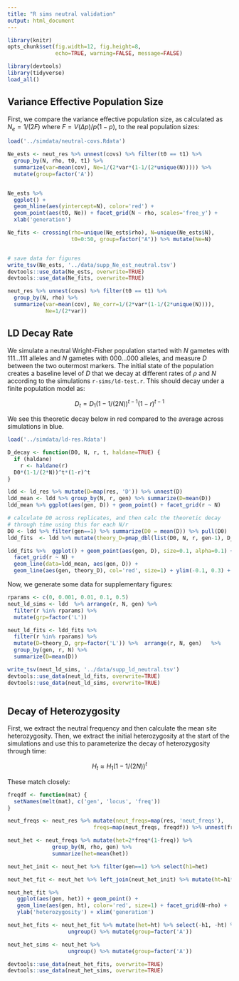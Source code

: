 ```yaml
---
title: "R sims neutral validation"
output: html_document
---
```


```r
library(knitr)
opts_chunk$set(fig.width=12, fig.height=8, 
               echo=TRUE, warning=FALSE, message=FALSE)
```

```r
library(devtools)
library(tidyverse)
load_all()
```

## Variance Effective Population Size

First, we compare the variance effective population size, as calculated as $N_e
= 1/(2F)$ where $F=V(\Delta p)/p(1-p)$, to the real population sizes:

```r
load('../simdata/neutral-covs.Rdata')

Ne_ests <- neut_res %>% unnest(covs) %>% filter(t0 == t1) %>% 
  group_by(N, rho, t0, t1) %>% 
  summarize(var=mean(cov), Ne=1/(2*var*(1-1/(2*unique(N))))) %>%
  mutate(group=factor('A'))


Ne_ests %>%
  ggplot() + 
  geom_hline(aes(yintercept=N), color='red') + 
  geom_point(aes(t0, Ne)) + facet_grid(N ~ rho, scales='free_y') + 
  xlab('generation')

Ne_fits <- crossing(rho=unique(Ne_ests$rho), N=unique(Ne_ests$N), 
                    t0=0:50, group=factor("A")) %>% mutate(Ne=N)


# save data for figures
write_tsv(Ne_ests, '../data/supp_Ne_est_neutral.tsv')
devtools::use_data(Ne_ests, overwrite=TRUE)
devtools::use_data(Ne_fits, overwrite=TRUE)

neut_res %>% unnest(covs) %>% filter(t0 == t1) %>% 
  group_by(N, rho) %>% 
  summarize(var=mean(cov), Ne_corr=1/(2*var*(1-1/(2*unique(N)))),
            Ne=1/(2*var))


```

## LD Decay Rate

We simulate  a neutral Wright-Fisher population started with $N$ gametes with
111...111 alleles and $N$ gametes with 000...000 alleles, and measure $D$
between the two outermost markers. The initial state of the population creates a
baseline level of $D$ that we decay at different rates of $\rho$ and $N$
according to the simulations `r-sims/ld-test.r`. This should decay under a
finite population model as:

$$
D_t = D_1 (1-1/(2N))^{t-1} (1-r)^{t-1}
$$

We see this theoretic decay below in red compared to the average across
simulations in blue.

```r
load('../simdata/ld-res.Rdata')

D_decay <- function(D0, N, r, t, haldane=TRUE) {
  if (haldane)
    r <- haldane(r)
  D0*(1-1/(2*N))^t*(1-r)^t 
}

ldd <- ld_res %>% mutate(D=map(res, 'D')) %>% unnest(D) 
ldd_mean <- ldd %>% group_by(N, r, gen) %>% summarize(D=mean(D))
ldd_mean %>% ggplot(aes(gen, D)) + geom_point() + facet_grid(r ~ N)

# calculate D0 across replicates, and then calc the theoretic decay 
# through time using this for each N/r
D0 <- ldd %>% filter(gen==1) %>% summarize(D0 = mean(D)) %>% pull(D0)
ldd_fits  <- ldd %>% mutate(theory_D=pmap_dbl(list(D0, N, r, gen-1), D_decay)) 

ldd_fits %>%  ggplot() + geom_point(aes(gen, D), size=0.1, alpha=0.1) + 
  facet_grid(r ~ N) + 
  geom_line(data=ldd_mean, aes(gen, D)) + 
  geom_line(aes(gen, theory_D), col='red', size=1) + ylim(-0.1, 0.3) + ylab('D')


```

Now, we generate some data for supplementary figures:

```r

rparams <- c(0, 0.001, 0.01, 0.1, 0.5)
neut_ld_sims <- ldd  %>% arrange(r, N, gen) %>% 
  filter(r %in% rparams) %>%
  mutate(grp=factor('L'))  

neut_ld_fits <- ldd_fits %>% 
  filter(r %in% rparams) %>%
  mutate(D=theory_D, grp=factor('L')) %>%  arrange(r, N, gen)   %>%
  group_by(gen, r, N) %>%
  summarize(D=mean(D))

write_tsv(neut_ld_sims, '../data/supp_ld_neutral.tsv')
devtools::use_data(neut_ld_fits, overwrite=TRUE)
devtools::use_data(neut_ld_sims, overwrite=TRUE)



```

## Decay of Heterozygosity

First, we extract the neutral frequency and then calculate the mean site
heterozygosity. Then, we extract the initial heterozygosity at the start of the
simulations and use this to parameterize the decay of heterozygosity through time:

$$
H_t \approx H_1 (1-1/(2N))^t
$$

These match closely:

```r

freqdf <- function(mat) {
  setNames(melt(mat), c('gen', 'locus', 'freq'))
}

neut_freqs <- neut_res %>% mutate(neut_freqs=map(res, 'neut_freqs'), 
                           freqs=map(neut_freqs, freqdf)) %>% unnest(freqs)

neut_het <- neut_freqs %>% mutate(het=2*freq*(1-freq)) %>% 
              group_by(N, rho, gen) %>%
              summarize(het=mean(het)) 

neut_het_init <- neut_het %>% filter(gen==1) %>% select(h1=het)

neut_het_fit <- neut_het %>% left_join(neut_het_init) %>% mutate(ht=h1*(1-1/(2*N))^gen) 

neut_het_fit %>%
   ggplot(aes(gen, het)) + geom_point() + 
   geom_line(aes(gen, ht), color='red', size=1) + facet_grid(N~rho) +
   ylab('heterozygosity') + xlim('generation')

neut_het_fits <- neut_het_fit %>% mutate(het=ht) %>% select(-h1, -ht) %>% 
                   ungroup() %>% mutate(group=factor('A')) 

neut_het_sims <- neut_het %>% 
                   ungroup() %>% mutate(group=factor('A')) 

devtools::use_data(neut_het_fits, overwrite=TRUE)
devtools::use_data(neut_het_sims, overwrite=TRUE)




```
